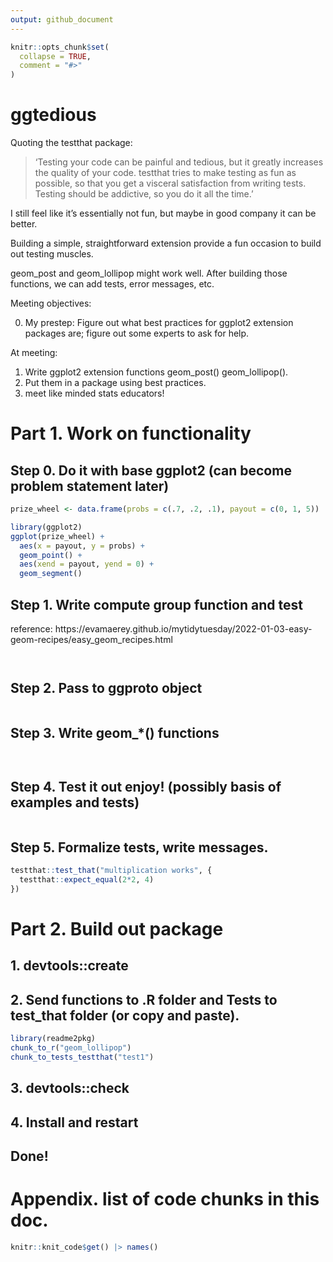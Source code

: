 ```yaml
---
output: github_document
---
```


<!-- README.md is generated from README.Rmd. Please edit that file -->

```r
knitr::opts_chunk$set(
  collapse = TRUE,
  comment = "#>"
)
```

# ggtedious

<!-- badges: start -->
<!-- badges: end -->

Quoting the testthat package: 

> 'Testing your code can be painful and tedious, but it greatly increases the quality of your code. testthat tries to make testing as fun as possible, so that you get a visceral satisfaction from writing tests. Testing should be addictive, so you do it all the time.' 

I still feel like it's essentially not fun, but maybe in good company it can be better. 

Building a simple, straightforward extension provide a fun occasion to build out testing muscles. 

geom_post and geom_lollipop might work well. After building those functions, we can add tests, error messages, etc.  


Meeting objectives:

0. My prestep: Figure out what best practices for ggplot2 extension packages are; figure out some experts to ask for help.

At meeting:

1. Write ggplot2 extension functions geom_post() geom_lollipop().
2. Put them in a package using best practices.
3. meet like minded stats educators!

# Part 1. Work on functionality

## Step 0. Do it with base ggplot2 (can become problem statement later)

```r
prize_wheel <- data.frame(probs = c(.7, .2, .1), payout = c(0, 1, 5))

library(ggplot2)
ggplot(prize_wheel) + 
  aes(x = payout, y = probs) + 
  geom_point() + 
  aes(xend = payout, yend = 0) + 
  geom_segment()

```

## Step 1. Write compute group function and test

reference: https://evamaerey.github.io/mytidytuesday/2022-01-03-easy-geom-recipes/easy_geom_recipes.html

```r


```


```r


```

## Step 2. Pass to ggproto object

```r


```

## Step 3. Write geom_*() functions

```r


```

```r


```

## Step 4. Test it out enjoy! (possibly basis of examples and tests)

```r


```

## Step 5. Formalize tests, write messages.

```r
testthat::test_that("multiplication works", {
  testthat::expect_equal(2*2, 4)
})
```

# Part 2.  Build out package

## 1. devtools::create

## 2. Send functions to .R folder and Tests to test_that folder (or copy and paste).

```r
library(readme2pkg)
chunk_to_r("geom_lollipop")
chunk_to_tests_testthat("test1")
```


## 3. devtools::check

## 4. Install and restart

## Done! 

# Appendix. list of code chunks in this doc.

```r
knitr::knit_code$get() |> names()
```
